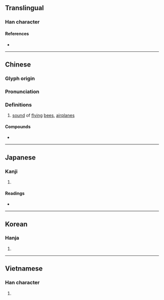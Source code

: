 {{character info/new}}
==Translingual==

===Han character===
{{Han char|rn=30|rad=口|as=10|sn=13|four=68027|canj=RCIM|ids=⿰口翁}}

====References====
* {{Han ref|kx=0203.270|dkj=04106|dj=0426.070|hdz=10669.120|uh=55E1|ud=21985|bh=B6E4|bd=46820}}

----

==Chinese==
{{zh-forms}}

===Glyph origin===
{{Han etym}}

===Pronunciation===
{{zh-pron
|m=wēng
|c=jung1
|h=pfs=
|md=
|mn=ml:ong
|w=
|mc=y
|oc=y
|cat=n
}}

===Definitions===
{{zh-hanzi}}

# [[sound]] of [[fly]]ing [[bee]]s, [[airplane]]s <!--buzzing?-->

====Compounds====
* {{zh-l|嗡嗡}}

{{zh-cat|Intermediate}}

----

==Japanese==

===Kanji===
{{ja-kanji|grade=|rs=口10}}

# {{defn|lang=ja|sort=口10}}

====Readings====
* {{ja-readings|on=[[ろう]] (rō), [[ら]] (ra)|kun=}}

----

==Korean==

===Hanja===
{{ko-hanja|hangeul=옹}}

# {{defn|lang=ko|sort=口10}}

----

==Vietnamese==

===Han character===
{{vi-hantu|[[ông]], [[óng]]|rs=口10}}

# {{defn|lang=vi|sort=口10}}